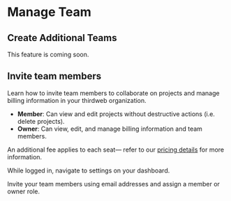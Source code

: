 
# Manage Team

## Create Additional Teams

This feature is coming soon.

## Invite team members
Learn how to invite team members to collaborate on projects and manage billing information in your thirdweb organization.

- **Member**: Can view and edit projects without destructive actions (i.e. delete projects).
- **Owner**: Can view, edit, and manage billing information and team members.

An additional fee applies to each seat— refer to our [pricing details](https://thirdweb.com/pricing) for more information.

<Steps>

<Step title="Navigate to Setting > Members">
While logged in, navigate to settings on your dashboard. 

</Step>

<Step title="Invite Team Members">

Invite your team members using email addresses and assign a member or owner role. 

<DocImage src={ManageTeam} alt="Manage Team" />

</Step>

</Steps>

